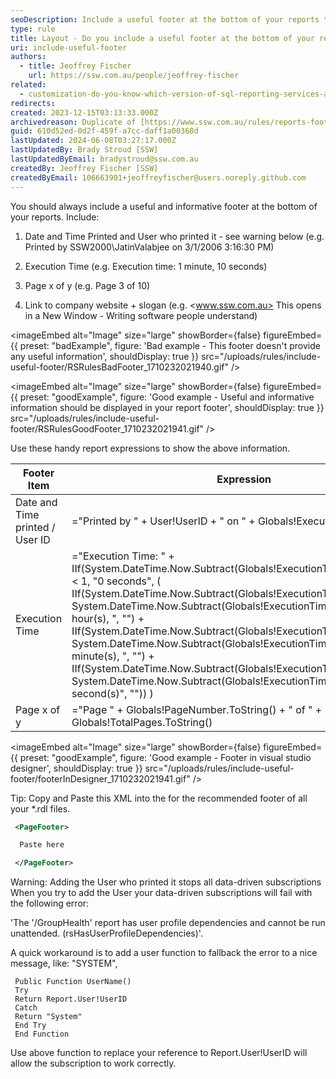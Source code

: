 ```yaml
---
seoDescription: Include a useful footer at the bottom of your reports to provide valuable information such as date and time printed, execution time, page number, and link to company website.
type: rule
title: Layout - Do you include a useful footer at the bottom of your reports?
uri: include-useful-footer
authors:
  - title: Jeoffrey Fischer
    url: https://ssw.com.au/people/jeoffrey-fischer
related:
  - customization-do-you-know-which-version-of-sql-reporting-services-and-visual-studio-you-are-using
redirects:
created: 2023-12-15T03:13:33.000Z
archivedreason: Duplicate of [https://www.ssw.com.au/rules/reports-footer](https://www.ssw.com.au/rules/reports-footer)
guid: 610d52ed-0d2f-459f-a7cc-daff1a00368d
lastUpdated: 2024-06-08T03:27:17.000Z
lastUpdatedBy: Brady Stroud [SSW]
lastUpdatedByEmail: bradystroud@ssw.com.au
createdBy: Jeoffrey Fischer [SSW]
createdByEmail: 106663901+jeoffreyfischer@users.noreply.github.com
---
```

You should always include a useful and informative footer at the bottom of your reports. Include:

1. Date and Time Printed and User who printed it - see warning below (e.g. Printed by SSW2000\JatinValabjee on 3/1/2006 3:16:30 PM)

2. Execution Time (e.g. Execution time: 1 minute, 10 seconds)

3. Page x of y (e.g. Page 3 of 10)

4. Link to company website + slogan (e.g. <www.ssw.com.au> This opens in a New Window - Writing software people understand)

<imageEmbed
  alt="Image"
  size="large"
  showBorder={false}
  figureEmbed={{
    preset: "badExample",
    figure: 'Bad example - This footer doesn\'t provide any useful information',
    shouldDisplay: true
  }}
  src="/uploads/rules/include-useful-footer/RSRulesBadFooter_1710232021940.gif"
/>

<imageEmbed
  alt="Image"
  size="large"
  showBorder={false}
  figureEmbed={{
    preset: "goodExample",
    figure: 'Good example - Useful and informative information should be displayed in your report footer',
    shouldDisplay: true
  }}
  src="/uploads/rules/include-useful-footer/RSRulesGoodFooter_1710232021941.gif"
/>

Use these handy report expressions to show the above information.

| Footer Item                     | Expression                                                                                                                                                                                                                                                                                                                                                                                                                                                                                                                                                                         | Sample Output                                           |
| ------------------------------- | ---------------------------------------------------------------------------------------------------------------------------------------------------------------------------------------------------------------------------------------------------------------------------------------------------------------------------------------------------------------------------------------------------------------------------------------------------------------------------------------------------------------------------------------------------------------------------------- | ------------------------------------------------------- |
| Date and Time printed / User ID | ="Printed by " + User!UserID + " on " + Globals!ExecutionTime.ToString()                                                                                                                                                                                                                                                                                                                                                                                                                                                                                                           | Printed by SSW2000\JatinValabjee on 3/1/2006 3:16:30 PM |
| Execution Time                  | ="Execution Time: " + IIf(System.DateTime.Now.Subtract(Globals!ExecutionTime).TotalSeconds < 1, "0 seconds", ( IIf(System.DateTime.Now.Subtract(Globals!ExecutionTime).Hours > 0, System.DateTime.Now.Subtract(Globals!ExecutionTime).Hours & " hour(s), ", "") + IIf(System.DateTime.Now.Subtract(Globals!ExecutionTime).Minutes > 0, System.DateTime.Now.Subtract(Globals!ExecutionTime).Minutes & " minute(s), ", "") + IIf(System.DateTime.Now.Subtract(Globals!ExecutionTime).Seconds > 0, System.DateTime.Now.Subtract(Globals!ExecutionTime).Seconds & " second(s)", "")) ) | Execution time: 1 minute, 10 seconds                    |
| Page x of y                     | ="Page " + Globals!PageNumber.ToString() + " of " + Globals!TotalPages.ToString()                                                                                                                                                                                                                                                                                                                                                                                                                                                                                                  | Page 3 of 10                                            |

<imageEmbed
  alt="Image"
  size="large"
  showBorder={false}
  figureEmbed={{
    preset: "goodExample",
    figure: 'Good example - Footer in visual studio designer',
    shouldDisplay: true
  }}
  src="/uploads/rules/include-useful-footer/footerInDesigner_1710232021941.gif"
/>

Tip: Copy and Paste this XML into the <PageFooter> for the recommended footer of all your \*.rdl files.

```xml
 <PageFooter>

  Paste here

 </PageFooter>
```

Warning: Adding the User who printed it stops all data-driven subscriptions
When you try to add the User your data-driven subscriptions will fail with the following error:

'The '/GroupHealth' report has user profile dependencies and cannot be run unattended. (rsHasUserProfileDependencies)'.

A quick workaround is to add a user function to fallback the error to a nice message, like: "SYSTEM",

```vbnet
 Public Function UserName()
 Try
 Return Report.User!UserID
 Catch
 Return "System"
 End Try
 End Function
```

Use above function to replace your reference to Report.User!UserID will allow the subscription to work correctly.
